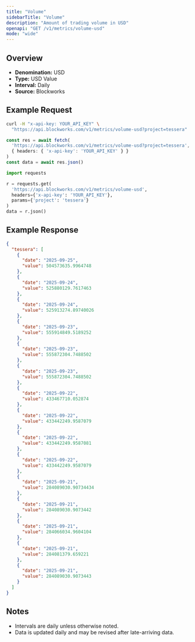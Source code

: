 ```yaml
---
title: "Volume"
sidebarTitle: "Volume"
description: "Amount of trading volume in USD"
openapi: "GET /v1/metrics/volume-usd"
mode: "wide"
---
```


## Overview

- **Denomination:** USD
- **Type:** USD Value
- **Interval:** Daily
- **Source:** Blockworks

## Example Request

<CodeGroup>

```bash cURL
curl -H "x-api-key: YOUR_API_KEY" \
  "https://api.blockworks.com/v1/metrics/volume-usd?project=tessera"
```

```typescript TypeScript
const res = await fetch(
  'https://api.blockworks.com/v1/metrics/volume-usd?project=tessera',
  { headers: { 'x-api-key': 'YOUR_API_KEY' } }
)
const data = await res.json()
```

```python Python
import requests

r = requests.get(
  'https://api.blockworks.com/v1/metrics/volume-usd',
  headers={'x-api-key': 'YOUR_API_KEY'},
  params={'project': 'tessera'}
)
data = r.json()
```

</CodeGroup>

## Example Response

```json
{
  "tessera": [
    {
      "date": "2025-09-25",
      "value": 504573635.9964748
    },
    {
      "date": "2025-09-24",
      "value": 525880129.7617463
    },
    {
      "date": "2025-09-24",
      "value": 525913274.89740026
    },
    {
      "date": "2025-09-23",
      "value": 555914849.5189252
    },
    {
      "date": "2025-09-23",
      "value": 555872304.7488502
    },
    {
      "date": "2025-09-23",
      "value": 555872304.7488502
    },
    {
      "date": "2025-09-22",
      "value": 433467710.052874
    },
    {
      "date": "2025-09-22",
      "value": 433442249.9587079
    },
    {
      "date": "2025-09-22",
      "value": 433442249.9587081
    },
    {
      "date": "2025-09-22",
      "value": 433442249.9587079
    },
    {
      "date": "2025-09-21",
      "value": 284089030.90734434
    },
    {
      "date": "2025-09-21",
      "value": 284089030.9073442
    },
    {
      "date": "2025-09-21",
      "value": 284066034.9604104
    },
    {
      "date": "2025-09-21",
      "value": 284081379.659221
    },
    {
      "date": "2025-09-21",
      "value": 284089030.9073443
    }
  ]
}
```

## Notes
- Intervals are daily unless otherwise noted.
- Data is updated daily and may be revised after late-arriving data.